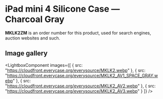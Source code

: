 
# iPad mini 4 Silicone Case — Charcoal Gray

<Callout type='info' emoji='👉🏻'>**MKLK2ZM** is an order number for this product, used for search engines, auction websites and such.</Callout>

## Image gallery

<LightboxComponent
    images={[
      {
        src: "https://cloudfront.everycase.org/everysource/MKLK2.webp"
      },
      {
        src: "https://cloudfront.everycase.org/everysource/MKLK2_AV1_SPACE_GRAY.webp"
      },
      {
        src: "https://cloudfront.everycase.org/everysource/MKLK2_AV2.webp"
      },
      {
        src: "https://cloudfront.everycase.org/everysource/MKLK2_AV3.webp"
      }
    ]}
  />
